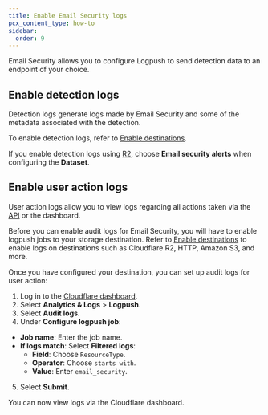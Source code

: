 ```yaml
---
title: Enable Email Security logs
pcx_content_type: how-to
sidebar:
  order: 9
---
```


Email Security allows you to configure Logpush to send detection data to an endpoint of your choice.

## Enable detection logs

Detection logs generate logs made by Email Security and some of the metadata associated with the detection.

To enable detection logs, refer to [Enable destinations](/logs/logpush/logpush-job/enable-destinations/).

If you enable detection logs using [R2](/r2/), choose **Email security alerts** when configuring the **Dataset**.

## Enable user action logs

User action logs allow you to view logs regarding all actions taken via the [API](/api/resources/email_security/) or the dashboard.

Before you can enable audit logs for Email Security, you will have to enable logpush jobs to your storage destination. Refer to [Enable destinations](/logs/logpush/logpush-job/enable-destinations/) to enable logs on destinations such as Cloudflare R2, HTTP, Amazon S3, and more.

Once you have configured your destination, you can set up audit logs for user action:

1. Log in to the [Cloudflare dashboard](https://dash.cloudflare.com/).
2. Select **Analytics & Logs** > **Logpush**.
3. Select **Audit logs**.
4. Under **Configure logpush job**:
  - **Job name**: Enter the job name.
  - **If logs match**: Select **Filtered logs**:
    - **Field**: Choose `ResourceType`.
    - **Operator**: Choose `starts with`.
    - **Value**: Enter `email_security`.
5. Select **Submit**.

You can now view logs via the Cloudflare dashboard.